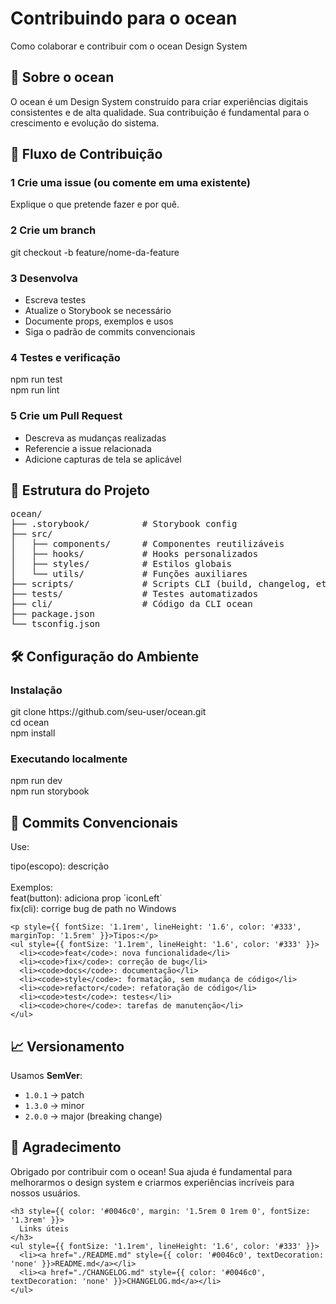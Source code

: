 
<Meta title="Contribuindo" />

<div
  style={{
    background: 'linear-gradient(135deg, #0046c0 0%, #31b5fc 100%)',
    color: 'white',
    padding: '3rem',
    borderRadius: '12px',
    marginBottom: '3rem',
    boxShadow: '0 8px 24px rgba(0, 70, 192, 0.25)',
    position: 'relative',
    overflow: 'hidden',
    minHeight: '280px',
    display: 'flex',
    flexDirection: 'column',
    justifyContent: 'center'
  }}
>
  <div
    style={{
      position: 'absolute',
      top: 0,
      right: 0,
      width: '150px',
      height: '150px',
      background: 'radial-gradient(circle, rgba(255,255,255,0.1) 0%, rgba(255,255,255,0) 70%)',
      borderRadius: '50%',
      transform: 'translate(30%, -30%)'
    }}
  />
  <div
    style={{
      position: 'absolute',
      bottom: 0,
      left: '10%',
      width: '120px',
      height: '120px',
      background: 'radial-gradient(circle, rgba(255,255,255,0.15) 0%, rgba(255,255,255,0) 70%)',
      borderRadius: '50%',
      transform: 'translate(-30%, 30%)'
    }}
  />

  <h1 style={{ fontSize: '2.5rem', marginBottom: '1rem', fontWeight: '700' }}>
    Contribuindo para o ocean
  </h1>

  <p style={{ fontSize: '1.2rem', maxWidth: '800px', lineHeight: '1.6' }}>
    Como colaborar e contribuir com o ocean Design System
  </p>
</div>

<div
  style={{
    background: '#f8fbff',
    border: '1px solid #d0e8fd',
    borderLeft: '5px solid #0046c0',
    padding: '2rem',
    borderRadius: '8px',
    marginBottom: '2.5rem',
    boxShadow: '0 2px 12px rgba(0, 70, 192, 0.08)'
  }}
>
  <h2 style={{ color: '#0046c0', marginTop: 0 }}>🍬 Sobre o ocean</h2>
  <p style={{ fontSize: '1.1rem', lineHeight: '1.6' }}>
    O ocean é um Design System construído para criar experiências digitais consistentes e de alta qualidade. Sua contribuição é fundamental para o crescimento e evolução do sistema.
  </p>
</div>

<div
  style={{
    background: '#f8fbff',
    border: '1px solid #d0e8fd',
    borderLeft: '5px solid #31b5fc',
    padding: '2rem',
    borderRadius: '8px',
    marginBottom: '2.5rem',
    boxShadow: '0 2px 12px rgba(0, 70, 192, 0.08)'
  }}
>
  <h2 style={{ color: '#31b5fc', marginTop: 0 }}>🔄 Fluxo de Contribuição</h2>

  <div
    style={{
      background: 'white',
      padding: '1.5rem',
      borderRadius: '8px',
      boxShadow: '0 2px 12px rgba(0, 70, 192, 0.08)',
      border: '1px solid #e0f0ff',
      marginBottom: '1.5rem'
    }}
  >
    <h3 style={{ color: '#0046c0', margin: '0 0 1rem 0', fontSize: '1.3rem', display: 'flex', alignItems: 'center', gap: '8px' }}>
      <span style={{ width: '28px', height: '28px', borderRadius: '50%', background: '#0046c0', display: 'flex', alignItems: 'center', justifyContent: 'center', flexShrink: 0 }}>
        <span style={{color: 'white', fontWeight: 'bold'}}>1</span>
      </span>
      Crie uma issue (ou comente em uma existente)
    </h3>
    <p style={{ fontSize: '1.1rem', lineHeight: '1.6', color: '#333' }}>
      Explique o que pretende fazer e por quê.
    </p>
  </div>

  <div
    style={{
      background: 'white',
      padding: '1.5rem',
      borderRadius: '8px',
      boxShadow: '0 2px 12px rgba(0, 70, 192, 0.08)',
      border: '1px solid #e0f0ff',
      marginBottom: '1.5rem'
    }}
  >
    <h3 style={{ color: '#0046c0', margin: '0 0 1rem 0', fontSize: '1.3rem', display: 'flex', alignItems: 'center', gap: '8px' }}>
      <span style={{ width: '28px', height: '28px', borderRadius: '50%', background: '#0046c0', display: 'flex', alignItems: 'center', justifyContent: 'center', flexShrink: 0 }}>
        <span style={{color: 'white', fontWeight: 'bold'}}>2</span>
      </span>
      Crie um branch
    </h3>
    <div style={{ background: '#f5f7fa', padding: '1rem', borderRadius: '4px', fontFamily: 'monospace', overflowX: 'auto' }}>
      git checkout -b feature/nome-da-feature
    </div>
  </div>

  <div
    style={{
      background: 'white',
      padding: '1.5rem',
      borderRadius: '8px',
      boxShadow: '0 2px 12px rgba(0, 70, 192, 0.08)',
      border: '1px solid #e0f0ff',
      marginBottom: '1.5rem'
    }}
  >
    <h3 style={{ color: '#0046c0', margin: '0 0 1rem 0', fontSize: '1.3rem', display: 'flex', alignItems: 'center', gap: '8px' }}>
      <span style={{ width: '28px', height: '28px', borderRadius: '50%', background: '#0046c0', display: 'flex', alignItems: 'center', justifyContent: 'center', flexShrink: 0 }}>
        <span style={{color: 'white', fontWeight: 'bold'}}>3</span>
      </span>
      Desenvolva
    </h3>
    <ul style={{ fontSize: '1.1rem', lineHeight: '1.6', color: '#333' }}>
      <li>Escreva testes</li>
      <li>Atualize o Storybook se necessário</li>
      <li>Documente props, exemplos e usos</li>
      <li>Siga o padrão de commits convencionais</li>
    </ul>
  </div>

  <div
    style={{
      background: 'white',
      padding: '1.5rem',
      borderRadius: '8px',
      boxShadow: '0 2px 12px rgba(0, 70, 192, 0.08)',
      border: '1px solid #e0f0ff',
      marginBottom: '1.5rem'
    }}
  >
    <h3 style={{ color: '#0046c0', margin: '0 0 1rem 0', fontSize: '1.3rem', display: 'flex', alignItems: 'center', gap: '8px' }}>
      <span style={{ width: '28px', height: '28px', borderRadius: '50%', background: '#0046c0', display: 'flex', alignItems: 'center', justifyContent: 'center', flexShrink: 0 }}>
        <span style={{color: 'white', fontWeight: 'bold'}}>4</span>
      </span>
      Testes e verificação
    </h3>
    <div style={{ background: '#f5f7fa', padding: '1rem', borderRadius: '4px', fontFamily: 'monospace', overflowX: 'auto' }}>
      npm run test<br />
      npm run lint
    </div>
  </div>

  <div
    style={{
      background: 'white',
      padding: '1.5rem',
      borderRadius: '8px',
      boxShadow: '0 2px 12px rgba(0, 70, 192, 0.08)',
      border: '1px solid #e0f0ff'
    }}
  >
    <h3 style={{ color: '#0046c0', margin: '0 0 1rem 0', fontSize: '1.3rem', display: 'flex', alignItems: 'center', gap: '8px' }}>
      <span style={{ width: '28px', height: '28px', borderRadius: '50%', background: '#0046c0', display: 'flex', alignItems: 'center', justifyContent: 'center', flexShrink: 0 }}>
        <span style={{color: 'white', fontWeight: 'bold'}}>5</span>
      </span>
      Crie um Pull Request
    </h3>
    <ul style={{ fontSize: '1.1rem', lineHeight: '1.6', color: '#333' }}>
      <li>Descreva as mudanças realizadas</li>
      <li>Referencie a issue relacionada</li>
      <li>Adicione capturas de tela se aplicável</li>
    </ul>
  </div>
</div>

<div
  style={{
    background: '#f8fbff',
    border: '1px solid #d0e8fd',
    borderLeft: '5px solid #66cafc',
    padding: '2rem',
    borderRadius: '8px',
    marginBottom: '2.5rem',
    boxShadow: '0 2px 12px rgba(0, 70, 192, 0.08)'
  }}
>
  <h2 style={{ color: '#66cafc', marginTop: 0 }}>🧱 Estrutura do Projeto</h2>

  <div
    style={{
      background: 'white',
      padding: '1.5rem',
      borderRadius: '8px',
      boxShadow: '0 2px 12px rgba(0, 70, 192, 0.08)',
      border: '1px solid #e0f0ff'
    }}
  >
    <pre style={{ background: '#f5f7fa', padding: '1rem', borderRadius: '4px', fontFamily: 'monospace', overflowX: 'auto', margin: 0 }}>ocean/
├── .storybook/          # Storybook config
├── src/
│   ├── components/      # Componentes reutilizáveis
│   ├── hooks/           # Hooks personalizados
│   ├── styles/          # Estilos globais
│   └── utils/           # Funções auxiliares
├── scripts/             # Scripts CLI (build, changelog, etc.)
├── tests/               # Testes automatizados
├── cli/                 # Código da CLI ocean
├── package.json
└── tsconfig.json</pre>
  </div>
</div>

<div
  style={{
    background: '#f8fbff',
    border: '1px solid #d0e8fd',
    borderLeft: '5px solid #0046c0',
    padding: '2rem',
    borderRadius: '8px',
    marginBottom: '2.5rem',
    boxShadow: '0 2px 12px rgba(0, 70, 192, 0.08)'
  }}
>
  <h2 style={{ color: '#0046c0', marginTop: 0 }}>🛠️ Configuração do Ambiente</h2>

  <div
    style={{
      background: 'white',
      padding: '1.5rem',
      borderRadius: '8px',
      boxShadow: '0 2px 12px rgba(0, 70, 192, 0.08)',
      border: '1px solid #e0f0ff',
      marginBottom: '1.5rem'
    }}
  >
    <h3 style={{ color: '#0046c0', margin: '0 0 1rem 0', fontSize: '1.3rem' }}>
      Instalação
    </h3>
    <div style={{ background: '#f5f7fa', padding: '1rem', borderRadius: '4px', fontFamily: 'monospace', overflowX: 'auto' }}>
git clone https://github.com/seu-user/ocean.git<br />
cd ocean<br />
npm install
    </div>
  </div>

  <div
    style={{
      background: 'white',
      padding: '1.5rem',
      borderRadius: '8px',
      boxShadow: '0 2px 12px rgba(0, 70, 192, 0.08)',
      border: '1px solid #e0f0ff'
    }}
  >
    <h3 style={{ color: '#0046c0', margin: '0 0 1rem 0', fontSize: '1.3rem' }}>
      Executando localmente
    </h3>
    <div style={{ background: '#f5f7fa', padding: '1rem', borderRadius: '4px', fontFamily: 'monospace', overflowX: 'auto' }}>
npm run dev<br />
npm run storybook
    </div>
  </div>
</div>

<div
  style={{
    background: '#f8fbff',
    border: '1px solid #d0e8fd',
    borderLeft: '5px solid #0046c0',
    padding: '2rem',
    borderRadius: '8px',
    marginBottom: '2.5rem',
    boxShadow: '0 2px 12px rgba(0, 70, 192, 0.08)'
  }}
>
  <h2 style={{ color: '#0046c0', marginTop: 0 }}>📝 Commits Convencionais</h2>

  <div
    style={{
      background: 'white',
      padding: '1.5rem',
      borderRadius: '8px',
      boxShadow: '0 2px 12px rgba(0, 70, 192, 0.08)',
      border: '1px solid #e0f0ff',
      marginBottom: '1.5rem'
    }}
  >
    <p style={{ fontSize: '1.1rem', lineHeight: '1.6', color: '#333' }}>Use:</p>
    <div style={{ background: '#f5f7fa', padding: '1rem', borderRadius: '4px', fontFamily: 'monospace', overflowX: 'auto' }}>
      tipo(escopo): descrição<br />
      <br />
      Exemplos:<br />
      feat(button): adiciona prop `iconLeft`<br />
      fix(cli): corrige bug de path no Windows
    </div>

    <p style={{ fontSize: '1.1rem', lineHeight: '1.6', color: '#333', marginTop: '1.5rem' }}>Tipos:</p>
    <ul style={{ fontSize: '1.1rem', lineHeight: '1.6', color: '#333' }}>
      <li><code>feat</code>: nova funcionalidade</li>
      <li><code>fix</code>: correção de bug</li>
      <li><code>docs</code>: documentação</li>
      <li><code>style</code>: formatação, sem mudança de código</li>
      <li><code>refactor</code>: refatoração de código</li>
      <li><code>test</code>: testes</li>
      <li><code>chore</code>: tarefas de manutenção</li>
    </ul>
  </div>
</div>

<div
  style={{
    background: '#f8fbff',
    border: '1px solid #d0e8fd',
    borderLeft: '5px solid #31b5fc',
    padding: '2rem',
    borderRadius: '8px',
    marginBottom: '2.5rem',
    boxShadow: '0 2px 12px rgba(0, 70, 192, 0.08)'
  }}
>
  <h2 style={{ color: '#31b5fc', marginTop: 0 }}>📈 Versionamento</h2>

  <div
    style={{
      background: 'white',
      padding: '1.5rem',
      borderRadius: '8px',
      boxShadow: '0 2px 12px rgba(0, 70, 192, 0.08)',
      border: '1px solid #e0f0ff'
    }}
  >
    <p style={{ fontSize: '1.1rem', lineHeight: '1.6', color: '#333' }}>Usamos <strong>SemVer</strong>:</p>
    <ul style={{ fontSize: '1.1rem', lineHeight: '1.6', color: '#333' }}>
      <li><code>1.0.1</code> → patch</li>
      <li><code>1.3.0</code> → minor</li>
      <li><code>2.0.0</code> → major (breaking change)</li>
    </ul>
  </div>
</div>

<div
  style={{
    background: '#f8fbff',
    border: '1px solid #d0e8fd',
    borderLeft: '5px solid #66cafc',
    padding: '2rem',
    borderRadius: '8px',
    marginBottom: '2.5rem',
    boxShadow: '0 2px 12px rgba(0, 70, 192, 0.08)'
  }}
>
  <h2 style={{ color: '#66cafc', marginTop: 0 }}>🙏 Agradecimento</h2>

  <div
    style={{
      background: 'white',
      padding: '1.5rem',
      borderRadius: '8px',
      boxShadow: '0 2px 12px rgba(0, 70, 192, 0.08)',
      border: '1px solid #e0f0ff'
    }}
  >
    <p style={{ fontSize: '1.1rem', lineHeight: '1.6', color: '#333' }}>
      Obrigado por contribuir com o ocean! Sua ajuda é fundamental para melhorarmos o design system e criarmos experiências incríveis para nossos usuários.
    </p>

    <h3 style={{ color: '#0046c0', margin: '1.5rem 0 1rem 0', fontSize: '1.3rem' }}>
      Links úteis
    </h3>
    <ul style={{ fontSize: '1.1rem', lineHeight: '1.6', color: '#333' }}>
      <li><a href="./README.md" style={{ color: '#0046c0', textDecoration: 'none' }}>README.md</a></li>
      <li><a href="./CHANGELOG.md" style={{ color: '#0046c0', textDecoration: 'none' }}>CHANGELOG.md</a></li>
    </ul>
  </div>
</div>
